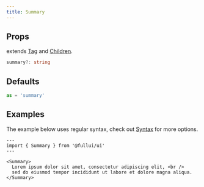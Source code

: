```yaml
---
title: Summary
---
```


## Props
extends [Tag](/utility/tag) and [Children](/utility/children).
```ts
summary?: string
```

## Defaults
```ts
as = 'summary'
```

## Examples
The example below uses regular syntax, check out [Syntax](/overview/syntax) for more options.

```astro live
---
import { Summary } from '@fullui/ui'
---

<Summary>
  Lorem ipsum dolor sit amet, consectetur adipiscing elit, <br />
  sed do eiusmod tempor incididunt ut labore et dolore magna aliqua.
</Summary>
```

